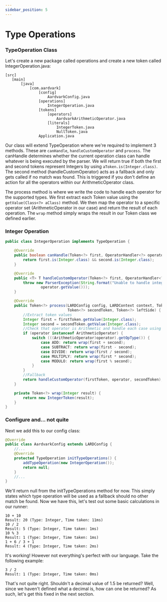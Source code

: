 ---
sidebar_position: 5
---
# Type Operations
### TypeOperation Class
Let's create a new package called operations and create a new token called IntegerOperation.java:
```
[src]
   [main]
       [java]
           [com.aardvark]
               [config]
                   AardvarkConfig.java
               [operations]
                   IntegerOperation.java
               [tokens]
                   [operators]
                       AardvarkArithmeticOperator.java
                   [literals]
                       IntegerToken.java
                       NullToken.java
               Application.java
```
Our class will extend TypeOperation where we're required to implement 3 methods. These are ``canHandle``,
``handleCustomOperator`` and ``process``. The canHandle determines whether the current operation class can handle
whatever is being executed by the parser. We will return true if both the first and second tokens represent Integers
by using ``aToken.is(Integer.class)``. The second method (handleCustomOperator) acts as a fallback and only gets called
if no match was found. This is triggered if you don't define an action for all the operators within our ArithmeticOperator
class.

The process method is where we write the code to handle each operator for the supported types. We first extract each
Token value using the ``getValue(Class<?> aClass)`` method. We then map the operator to a specific operator set
(ArithmeticOperator in our case) and return the result of each operation. The ``wrap`` method simply wraps the result
in our Token class we defined earlier.
### Integer Operation
```java
public class IntegerOperation implements TypeOperation {

    @Override
    public boolean canHandle(Token<?> first, OperatorHandler<?> operator, Token<?> second) {
        return first.is(Integer.class) && second.is(Integer.class);
    }

    @Override
    public <T> T handleCustomOperator(Token<?> first, OperatorHandler<?> operator, Token<?> second) {
        throw new ParserException(String.format("Unable to handle integer operation with operator '%s'",
                operator.getValue()));
    }

    @Override
    public Token<?> process(LARDConfig config, LARDContext context, Token<?> firstToken, OperatorHandler<?> operator,
                            Token<?> secondToken, Token<?> leftSide) {
        //Extract token values
        Integer first = firstToken.getValue(Integer.class);
        Integer second = secondToken.getValue(Integer.class);
        //Check that operator is Arithmetic and handle each case using switch
        if (operator instanceof ArithmeticOperator) {
            switch (((ArithmeticOperator)operator).getOpType()) {
                case ADD: return wrap(first + second);
                case SUBTRACT: return wrap(first - second);
                case DIVIDE: return wrap(first / second);
                case MULTIPLY: return wrap(first * second);
                case MODULO: return wrap(first % second);
            }
        }
        //Fallback
        return handleCustomOperator(firstToken, operator, secondToken);
    }

    private Token<?> wrap(Integer result) {
        return new IntegerToken(result);
    }
}
```
### Configure and... not quite
Next we add this to our config class:
```java
@Override
public class AardvarkConfig extends LARDConfig {
    //...
    @Override
    protected TypeOperation initTypeOperations() {
        addTypeOperation(new IntegerOperation());
        return null;
    }
    //...
}
```
We'll return null from the initTypeOperations method for now. This simply states which type operation will be used as a
fallback should no other match be found. Now we have this, let's test out some basic calculations in our runner:
```
10 + 10
Result: 20 (Type: Integer, Time taken: 11ms)
10 / 2
Result: 5 (Type: Integer, Time taken: 1ms)
10 % 3
Result: 1 (Type: Integer, Time taken: 1ms)
1 + 6 / 3 + 1
Result: 4 (Type: Integer, Time taken: 2ms)
```
It's working! However not everything's perfect with our language. Take the following example:
```
3 / 2
Result: 1 (Type: Integer, Time taken: 0ms)
```
That's not quite right. Shouldn't a decimal value of 1.5 be returned? Well, since we haven't defined what a decimal is,
how can one be returned? As such, let's get this fixed in the next section.
